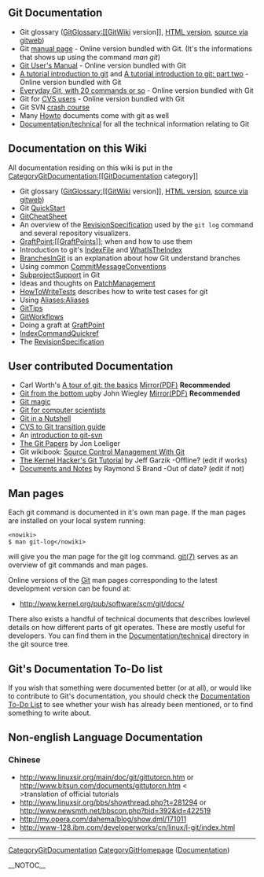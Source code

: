 == Git Documentation ==
* Git glossary ([[GitGlossary:[[GitWiki]] version]], [http://www.kernel.org/pub/software/scm/git/docs/glossary.html HTML version], [http://www.kernel.org/git/?p=git/git.git;a=blob;hb=HEAD;f=Documentation/glossary.txt source via gitweb])
* Git [http://www.kernel.org/pub/software/scm/git/docs manual page] - Online version bundled with Git. (It's the informations that shows up using the command <i>man git</i>)
* [http://www.kernel.org/pub/software/scm/git/docs/user-manual.html Git User's Manual] - Online version bundled with Git
* [http://www.kernel.org/pub/software/scm/git/docs/tutorial.html A tutorial introduction to git] and [http://www.kernel.org/pub/software/scm/git/docs/tutorial-2.html A tutorial introduction to git: part two] - Online version bundled with Git
* [http://www.kernel.org/pub/software/scm/git/docs/everyday.html Everyday Git, with 20 commands or so] - Online version bundled with Git
* Git for [http://www.kernel.org/pub/software/scm/git/docs/cvs-migration.html CVS users] - Online version bundled with Git
* Git SVN [http://git.or.cz/course/svn.html crash course]
* Many [http://kernel.org/pub/software/scm/git/docs/howto/%20 Howto] documents come with git as well
* [http://repo.or.cz/w/git.git?a=tree;f=Documentation/technical;hb=HEAD Documentation/technical] for all the technical information relating to Git

== Documentation on this Wiki ==
All documentation residing on this wiki is put in the [[CategoryGitDocumentation:[[GitDocumentation]] category]]

* Git glossary ([[GitGlossary:[[GitWiki]] version]], [http://www.kernel.org/pub/software/scm/git/docs/glossary.html HTML version], [http://www.kernel.org/git/?p=git/git.git;a=blob;hb=HEAD;f=Documentation/glossary.txt source via gitweb])
* Git [[QuickStart]]
* [[GitCheatSheet]] 
* An overview of the [[RevisionSpecification]] used by the <code><nowiki>git log</nowiki></code> command and several repository visualizers.
* [[GraftPoint:[[GraftPoints]]]]; when and how to use them
* Introduction to git's [[IndexFile]] and [[WhatIsTheIndex]]
* [[BranchesInGit]] is an explanation about how Git understand branches
* Using common [[CommitMessageConventions]]
* [[SubprojectSupport]] in Git
* Ideas and thoughts on [[PatchManagement]]
* [[HowToWriteTests]] describes how to write test cases for git
* Using [[Aliases:Aliases]]
* [[GitTips]]
* [[GitWorkflows]]
* Doing a graft at [[GraftPoint]]
* [[IndexCommandQuickref]]
* The [[RevisionSpecification]]

== User contributed Documentation ==
* Carl Worth's [http://cworth.org/hgbook-git/tour/ A tour of git: the basics] [http://git-users.googlegroups.com/web/gitbasic.pdf?gda=TjULfjwAAACRcUWZoNoqHn0MmsB4ogNRkdJPXci4pHF-t7wRb-FXv_7_kSc1FlgquWbpkoDUr3jz_JaIg30gP77VRAtzw-G6 Mirror(PDF)] <b>Recommended</b>
* [ftp://ftp.newartisans.com/pub/Git%20from%20the%20bottom%20up.pdf Git from the bottom up]by John Wiegley [http://groups.google.ca/group/git-users/web/Git+from+the+bottom+up.pdf Mirror(PDF)] <b>Recommended</b>
* [http://www-cs-students.stanford.edu/~blynn/gitmagic/ Git magic]
* [http://eagain.net/articles/git-for-computer-scientists/ Git for computer scientists]
* [http://jonas.iki.fi/git_guides/HTML/git_guide Git in a Nutshell]
* [http://jonas.iki.fi/git_guides/HTML/CVS2git CVS to Git transition guide]
* An [http://utsl.gen.nz/talks/git-svn/intro.html introduction to git-svn]
* [http://www.jdl.com/papers The Git Papers] by Jon Loeliger
* Git wikibook: [http://en.wikibooks.org/wiki/Source_Control_Management_With_Git Source Control Management With Git]
* [http://linux.yyz.us/git-howto.html The Kernel Hacker's Git Tutorial] by Jeff Garzik -Offline? (edit if works)
* [http://git.rsbx.net/ Documents and Notes] by Raymond S Brand -Out of date? (edit if not)

== Man pages ==
Each git command is documented in it's own man page. If the man pages are installed on your local system running:

<pre><nowiki>
$ man git-log</nowiki></pre>
will give you the man page for the git log command. [http://www.kernel.org/pub/software/scm/git/docs/git.html git(7)] serves as an overview of git commands and man pages.

Online versions of the [[Git]] man pages corresponding to the latest development version can be found at:
* http://www.kernel.org/pub/software/scm/git/docs/

There also exists a handful of technical documents that describes lowlevel details on how different parts of git operates. These are mostly useful for developers. You can find them in the [http://repo.or.cz/w/git.git?a=tree;f=Documentation/technical;hb=HEAD Documentation/technical] directory in the git source tree.

== Git's Documentation To-Do list ==
If you wish that something were documented better (or at all), or would like to contribute to Git's documentation, you should check the [[Documentation To-Do List]] to see whether your wish has already been mentioned, or to find something to write about.

== Non-english Language Documentation ==
=== Chinese ===
* http://www.linuxsir.org/main/doc/git/gittutorcn.htm or http://www.bitsun.com/documents/gittutorcn.htm <<BR>>translation of official tutorials
* http://www.linuxsir.org/bbs/showthread.php?t=281294 or http://www.newsmth.net/bbscon.php?bid=392&id=422519
* http://my.opera.com/dahema/blog/show.dml/171011
* http://www-128.ibm.com/developerworks/cn/linux/l-git/index.html

----
[[CategoryGitDocumentation]] [[CategoryGitHomepage]] ([http://git.or.cz/#documentation Documentation])

__NOTOC__